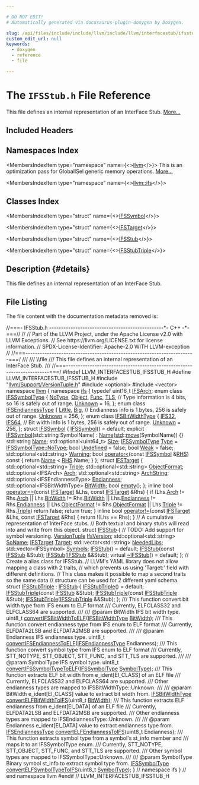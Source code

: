 ```yaml
---

# DO NOT EDIT!
# Automatically generated via docusaurus-plugin-doxygen by Doxygen.

slug: /api/files/include/include/llvm/include/llvm/interfacestub/ifsstub-h
custom_edit_url: null
keywords:
  - doxygen
  - reference
  - file

---
```





# The `IFSStub.h` File Reference

<DoxygenPage pluginConfig={pluginConfig}>

This file defines an internal representation of an InterFace Stub. <a href="#details">More...</a>

## Included Headers

<IncludesList>
<IncludesListItem
  filePath="llvm/Support/VersionTuple.h"
  permalink="/docs/api/files/include/include/llvm/include/llvm/support/versiontuple-h"
  isLocal="true" />
<IncludesListItem
  filePath="optional"
  permalink=""
  isLocal="false" />
<IncludesListItem
  filePath="vector"
  permalink=""
  isLocal="false" />
</IncludesList>

## Namespaces Index

<MembersIndex>

<MembersIndexItem
  type="namespace"
  name={<><a href="/docs/api/namespaces/llvm">llvm</a></>}>
This is an optimization pass for GlobalISel generic memory operations. <a href="/docs/api/namespaces/llvm/#details">More...</a>
</MembersIndexItem>

<MembersIndexItem
  type="namespace"
  name={<><a href="/docs/api/namespaces/llvm/ifs">llvm::ifs</a></>}>
</MembersIndexItem>

</MembersIndex>

## Classes Index

<MembersIndex>

<MembersIndexItem
  type="struct"
  name={<><a href="/docs/api/structs/llvm/ifs/ifssymbol">IFSSymbol</a></>}>
</MembersIndexItem>

<MembersIndexItem
  type="struct"
  name={<><a href="/docs/api/structs/llvm/ifs/ifstarget">IFSTarget</a></>}>
</MembersIndexItem>

<MembersIndexItem
  type="struct"
  name={<><a href="/docs/api/structs/llvm/ifs/ifsstub">IFSStub</a></>}>
</MembersIndexItem>

<MembersIndexItem
  type="struct"
  name={<><a href="/docs/api/structs/llvm/ifs/ifsstubtriple">IFSStubTriple</a></>}>
</MembersIndexItem>

</MembersIndex>

## Description {#details}

This file defines an internal representation of an InterFace Stub.

## File Listing

The file content with the documentation metadata removed is:

<ProgramListing>

<Link id="l00001" /><CodeLine lineNumber="1"><Highlight kind="comment">//===- IFSStub.h ------------------------------------------------&#42;- C++ -&#42;-===//</Highlight><Highlight kind="normal"></Highlight></CodeLine>
<Link id="l00002" /><CodeLine lineNumber="2"><Highlight kind="normal"></Highlight><Highlight kind="comment">//</Highlight><Highlight kind="normal"></Highlight></CodeLine>
<Link id="l00003" /><CodeLine lineNumber="3"><Highlight kind="normal"></Highlight><Highlight kind="comment">// Part of the LLVM Project, under the Apache License v2.0 with LLVM Exceptions.</Highlight><Highlight kind="normal"></Highlight></CodeLine>
<Link id="l00004" /><CodeLine lineNumber="4"><Highlight kind="normal"></Highlight><Highlight kind="comment">// See https://llvm.org/LICENSE.txt for license information.</Highlight><Highlight kind="normal"></Highlight></CodeLine>
<Link id="l00005" /><CodeLine lineNumber="5"><Highlight kind="normal"></Highlight><Highlight kind="comment">// SPDX-License-Identifier: Apache-2.0 WITH LLVM-exception</Highlight><Highlight kind="normal"></Highlight></CodeLine>
<Link id="l00006" /><CodeLine lineNumber="6"><Highlight kind="normal"></Highlight><Highlight kind="comment">//</Highlight><Highlight kind="normal"></Highlight></CodeLine>
<Link id="l00007" /><CodeLine lineNumber="7"><Highlight kind="normal"></Highlight><Highlight kind="comment">//===-----------------------------------------------------------------------===/</Highlight><Highlight kind="comment"></Highlight></CodeLine>
<Link id="l00008" /><CodeLine lineNumber="8"><Highlight kind="comment">///</Highlight></CodeLine>
<Link id="l00009" /><CodeLine lineNumber="9"><Highlight kind="comment">/// \\file</Highlight></CodeLine>
<Link id="l00010" /><CodeLine lineNumber="10"><Highlight kind="comment">/// This file defines an internal representation of an InterFace Stub.</Highlight></CodeLine>
<Link id="l00011" /><CodeLine lineNumber="11"><Highlight kind="comment">///</Highlight><Highlight kind="normal"></Highlight></CodeLine>
<Link id="l00012" /><CodeLine lineNumber="12"><Highlight kind="normal"></Highlight><Highlight kind="comment">//===-----------------------------------------------------------------------===/</Highlight><Highlight kind="normal"></Highlight></CodeLine>
<Link id="l00013" /><CodeLine lineNumber="13"><Highlight kind="normal"></Highlight></CodeLine>
<Link id="l00014" /><CodeLine lineNumber="14"><Highlight kind="normal"></Highlight><Highlight kind="preprocessor">#ifndef LLVM&#95;INTERFACESTUB&#95;IFSSTUB&#95;H</Highlight><Highlight kind="normal"></Highlight></CodeLine>
<Link id="l00015" /><CodeLine lineNumber="15"><Highlight kind="normal"></Highlight><Highlight kind="preprocessor">#define LLVM&#95;INTERFACESTUB&#95;IFSSTUB&#95;H</Highlight><Highlight kind="normal"></Highlight></CodeLine>
<Link id="l00016" /><CodeLine lineNumber="16"><Highlight kind="normal"></Highlight></CodeLine>
<Link id="l00017" /><CodeLine lineNumber="17"><Highlight kind="normal"></Highlight><Highlight kind="preprocessor">#include &quot;<a href="/docs/api/files/include/include/llvm/include/llvm/support/versiontuple-h">llvm/Support/VersionTuple.h</a>&quot;</Highlight><Highlight kind="normal"></Highlight></CodeLine>
<Link id="l00018" /><CodeLine lineNumber="18"><Highlight kind="normal"></Highlight><Highlight kind="preprocessor">#include &lt;optional&gt;</Highlight><Highlight kind="normal"></Highlight></CodeLine>
<Link id="l00019" /><CodeLine lineNumber="19"><Highlight kind="normal"></Highlight><Highlight kind="preprocessor">#include &lt;vector&gt;</Highlight><Highlight kind="normal"></Highlight></CodeLine>
<Link id="l00020" /><CodeLine lineNumber="20"><Highlight kind="normal"></Highlight></CodeLine>
<Link id="l00021" /><CodeLine lineNumber="21"><Highlight kind="normal"></Highlight><Highlight kind="keyword">namespace </Highlight><Highlight kind="normal"><a href="/docs/api/namespaces/llvm">llvm</a> &#123;</Highlight></CodeLine>
<Link id="l00022" /><CodeLine lineNumber="22"><Highlight kind="normal"></Highlight><Highlight kind="keyword">namespace </Highlight><Highlight kind="normal"><a href="/docs/api/namespaces/llvm/ifs">ifs</a> &#123;</Highlight></CodeLine>
<Link id="l00023" /><CodeLine lineNumber="23"><Highlight kind="normal"></Highlight></CodeLine>
<Link id="l00024" /><CodeLine lineNumber="24" lineLink="/docs/api/namespaces/llvm/ifs/#a3248950691cdc5febedcd27ac9a15c54"><Highlight kind="normal"></Highlight><Highlight kind="keyword">typedef</Highlight><Highlight kind="normal"> uint16&#95;t <a href="/docs/api/namespaces/llvm/ifs/#a3248950691cdc5febedcd27ac9a15c54">IFSArch</a>;</Highlight></CodeLine>
<Link id="l00025" /><CodeLine lineNumber="25"><Highlight kind="normal"></Highlight></CodeLine>
<Link id="l00026" /><CodeLine lineNumber="26" lineLink="/docs/api/namespaces/llvm/ifs/#adfe04e1a9cc096fb571e8372debaa67e"><Highlight kind="normal"></Highlight><Highlight kind="keyword">enum class</Highlight><Highlight kind="normal"> <a href="/docs/api/namespaces/llvm/ifs/#adfe04e1a9cc096fb571e8372debaa67e">IFSSymbolType</a> &#123;</Highlight></CodeLine>
<Link id="l00027" /><CodeLine lineNumber="27" lineLink="/docs/api/namespaces/llvm/ifs/#adfe04e1a9cc096fb571e8372debaa67ea9080fd7a5f0af44b585bb21b62d8b283"><Highlight kind="normal">  <a href="/docs/api/namespaces/llvm/ifs/#adfe04e1a9cc096fb571e8372debaa67ea9080fd7a5f0af44b585bb21b62d8b283">NoType</a>,</Highlight></CodeLine>
<Link id="l00028" /><CodeLine lineNumber="28" lineLink="/docs/api/namespaces/llvm/ifs/#adfe04e1a9cc096fb571e8372debaa67ea497031794414a552435f90151ac3b54b"><Highlight kind="normal">  <a href="/docs/api/namespaces/llvm/ifs/#adfe04e1a9cc096fb571e8372debaa67ea497031794414a552435f90151ac3b54b">Object</a>,</Highlight></CodeLine>
<Link id="l00029" /><CodeLine lineNumber="29" lineLink="/docs/api/namespaces/llvm/ifs/#adfe04e1a9cc096fb571e8372debaa67ea00d0b4f2d7dcdaaef835b97cf5d1e0df"><Highlight kind="normal">  <a href="/docs/api/namespaces/llvm/ifs/#adfe04e1a9cc096fb571e8372debaa67ea00d0b4f2d7dcdaaef835b97cf5d1e0df">Func</a>,</Highlight></CodeLine>
<Link id="l00030" /><CodeLine lineNumber="30" lineLink="/docs/api/namespaces/llvm/ifs/#adfe04e1a9cc096fb571e8372debaa67ea099d7d04319e5191b7473e016c55e320"><Highlight kind="normal">  <a href="/docs/api/namespaces/llvm/ifs/#adfe04e1a9cc096fb571e8372debaa67ea099d7d04319e5191b7473e016c55e320">TLS</a>,</Highlight></CodeLine>
<Link id="l00031" /><CodeLine lineNumber="31"><Highlight kind="normal"></Highlight></CodeLine>
<Link id="l00032" /><CodeLine lineNumber="32"><Highlight kind="normal">  </Highlight><Highlight kind="comment">// Type information is 4 bits, so 16 is safely out of range.</Highlight><Highlight kind="normal"></Highlight></CodeLine>
<Link id="l00033" /><CodeLine lineNumber="33" lineLink="/docs/api/namespaces/llvm/ifs/#adfe04e1a9cc096fb571e8372debaa67ea88183b946cc5f0e8c96b2e66e1c74a7e"><Highlight kind="normal">  <a href="/docs/api/namespaces/llvm/ifs/#adfe04e1a9cc096fb571e8372debaa67ea88183b946cc5f0e8c96b2e66e1c74a7e">Unknown</a> = 16,</Highlight></CodeLine>
<Link id="l00034" /><CodeLine lineNumber="34"><Highlight kind="normal">&#125;;</Highlight></CodeLine>
<Link id="l00035" /><CodeLine lineNumber="35"><Highlight kind="normal"></Highlight></CodeLine>
<Link id="l00036" /><CodeLine lineNumber="36" lineLink="/docs/api/namespaces/llvm/ifs/#acc98cdd50c302ff6523294d5413ff4b2"><Highlight kind="normal"></Highlight><Highlight kind="keyword">enum class</Highlight><Highlight kind="normal"> <a href="/docs/api/namespaces/llvm/ifs/#acc98cdd50c302ff6523294d5413ff4b2">IFSEndiannessType</a> &#123;</Highlight></CodeLine>
<Link id="l00037" /><CodeLine lineNumber="37" lineLink="/docs/api/namespaces/llvm/ifs/#acc98cdd50c302ff6523294d5413ff4b2a0f9197b3e286a7522984831949087332"><Highlight kind="normal">  <a href="/docs/api/namespaces/llvm/ifs/#acc98cdd50c302ff6523294d5413ff4b2a0f9197b3e286a7522984831949087332">Little</a>,</Highlight></CodeLine>
<Link id="l00038" /><CodeLine lineNumber="38" lineLink="/docs/api/namespaces/llvm/ifs/#acc98cdd50c302ff6523294d5413ff4b2ad491538da818a2ba11a3195ba035cfd3"><Highlight kind="normal">  <a href="/docs/api/namespaces/llvm/ifs/#acc98cdd50c302ff6523294d5413ff4b2ad491538da818a2ba11a3195ba035cfd3">Big</a>,</Highlight></CodeLine>
<Link id="l00039" /><CodeLine lineNumber="39"><Highlight kind="normal"></Highlight></CodeLine>
<Link id="l00040" /><CodeLine lineNumber="40"><Highlight kind="normal">  </Highlight><Highlight kind="comment">// Endianness info is 1 bytes, 256 is safely out of range.</Highlight><Highlight kind="normal"></Highlight></CodeLine>
<Link id="l00041" /><CodeLine lineNumber="41" lineLink="/docs/api/namespaces/llvm/ifs/#acc98cdd50c302ff6523294d5413ff4b2a88183b946cc5f0e8c96b2e66e1c74a7e"><Highlight kind="normal">  <a href="/docs/api/namespaces/llvm/ifs/#adfe04e1a9cc096fb571e8372debaa67ea88183b946cc5f0e8c96b2e66e1c74a7e">Unknown</a> = 256,</Highlight></CodeLine>
<Link id="l00042" /><CodeLine lineNumber="42"><Highlight kind="normal">&#125;;</Highlight></CodeLine>
<Link id="l00043" /><CodeLine lineNumber="43"><Highlight kind="normal"></Highlight></CodeLine>
<Link id="l00044" /><CodeLine lineNumber="44" lineLink="/docs/api/namespaces/llvm/ifs/#ad3517f5b90f1b05533d172d683533e90"><Highlight kind="normal"></Highlight><Highlight kind="keyword">enum class</Highlight><Highlight kind="normal"> <a href="/docs/api/namespaces/llvm/ifs/#ad3517f5b90f1b05533d172d683533e90">IFSBitWidthType</a> &#123;</Highlight></CodeLine>
<Link id="l00045" /><CodeLine lineNumber="45" lineLink="/docs/api/namespaces/llvm/ifs/#ad3517f5b90f1b05533d172d683533e90a787e77ce2154c004ace6b22f14f53c2b"><Highlight kind="normal">  <a href="/docs/api/namespaces/llvm/ifs/#ad3517f5b90f1b05533d172d683533e90a787e77ce2154c004ace6b22f14f53c2b">IFS32</a>,</Highlight></CodeLine>
<Link id="l00046" /><CodeLine lineNumber="46" lineLink="/docs/api/namespaces/llvm/ifs/#ad3517f5b90f1b05533d172d683533e90a6edad8914d3b05e4432315a0fc781bd8"><Highlight kind="normal">  <a href="/docs/api/namespaces/llvm/ifs/#ad3517f5b90f1b05533d172d683533e90a6edad8914d3b05e4432315a0fc781bd8">IFS64</a>,</Highlight></CodeLine>
<Link id="l00047" /><CodeLine lineNumber="47"><Highlight kind="normal"></Highlight></CodeLine>
<Link id="l00048" /><CodeLine lineNumber="48"><Highlight kind="normal">  </Highlight><Highlight kind="comment">// Bit width info is 1 bytes, 256 is safely out of range.</Highlight><Highlight kind="normal"></Highlight></CodeLine>
<Link id="l00049" /><CodeLine lineNumber="49" lineLink="/docs/api/namespaces/llvm/ifs/#ad3517f5b90f1b05533d172d683533e90a88183b946cc5f0e8c96b2e66e1c74a7e"><Highlight kind="normal">  <a href="/docs/api/namespaces/llvm/ifs/#adfe04e1a9cc096fb571e8372debaa67ea88183b946cc5f0e8c96b2e66e1c74a7e">Unknown</a> = 256,</Highlight></CodeLine>
<Link id="l00050" /><CodeLine lineNumber="50"><Highlight kind="normal">&#125;;</Highlight></CodeLine>
<Link id="l00051" /><CodeLine lineNumber="51"><Highlight kind="normal"></Highlight></CodeLine>
<Link id="l00052" /><CodeLine lineNumber="52" lineLink="/docs/api/structs/llvm/ifs/ifssymbol"><Highlight kind="normal"></Highlight><Highlight kind="keyword">struct </Highlight><Highlight kind="normal"><a href="/docs/api/structs/llvm/ifs/ifssymbol/#a4883b4cc2f5411c86195e84f7961c29b">IFSSymbol</a> &#123;</Highlight></CodeLine>
<Link id="l00053" /><CodeLine lineNumber="53" lineLink="/docs/api/structs/llvm/ifs/ifssymbol/#a4883b4cc2f5411c86195e84f7961c29b"><Highlight kind="normal">  <a href="/docs/api/structs/llvm/ifs/ifssymbol/#a4883b4cc2f5411c86195e84f7961c29b">IFSSymbol</a>() = </Highlight><Highlight kind="keywordflow">default</Highlight><Highlight kind="normal">;</Highlight></CodeLine>
<Link id="l00054" /><CodeLine lineNumber="54" lineLink="/docs/api/structs/llvm/ifs/ifssymbol/#a834f96cb63c88f412ee9880348c3a2c9"><Highlight kind="normal">  </Highlight><Highlight kind="keyword">explicit</Highlight><Highlight kind="normal"> <a href="/docs/api/structs/llvm/ifs/ifssymbol/#a834f96cb63c88f412ee9880348c3a2c9">IFSSymbol</a>(std::string SymbolName) : <a href="/docs/api/structs/llvm/ifs/ifssymbol/#a7829f6a04e270a8d883ad63527d20fb2">Name</a>(<a href="/docs/api/namespaces/std">std</a>::<a href="/docs/api/namespaces/llvm/#abfc9c7ecf70f66901e439f7c04ef3dbb">move</a>(SymbolName)) &#123;&#125;</Highlight></CodeLine>
<Link id="l00055" /><CodeLine lineNumber="55" lineLink="/docs/api/structs/llvm/ifs/ifssymbol/#a7829f6a04e270a8d883ad63527d20fb2"><Highlight kind="normal">  std::string <a href="/docs/api/structs/llvm/ifs/ifssymbol/#a7829f6a04e270a8d883ad63527d20fb2">Name</a>;</Highlight></CodeLine>
<Link id="l00056" /><CodeLine lineNumber="56" lineLink="/docs/api/structs/llvm/ifs/ifssymbol/#aa86bfa354c2d5f829acfdc7299e44504"><Highlight kind="normal">  std::optional&lt;uint64&#95;t&gt; <a href="/docs/api/structs/llvm/ifs/ifssymbol/#aa86bfa354c2d5f829acfdc7299e44504">Size</a>;</Highlight></CodeLine>
<Link id="l00057" /><CodeLine lineNumber="57" lineLink="/docs/api/structs/llvm/ifs/ifssymbol/#a48ee2615146aa13d99d842fafbfd3b95"><Highlight kind="normal">  <a href="/docs/api/namespaces/llvm/ifs/#adfe04e1a9cc096fb571e8372debaa67e">IFSSymbolType</a> <a href="/docs/api/structs/llvm/ifs/ifssymbol/#a48ee2615146aa13d99d842fafbfd3b95">Type</a> = <a href="/docs/api/namespaces/llvm/ifs/#adfe04e1a9cc096fb571e8372debaa67ea9080fd7a5f0af44b585bb21b62d8b283">IFSSymbolType::NoType</a>;</Highlight></CodeLine>
<Link id="l00058" /><CodeLine lineNumber="58" lineLink="/docs/api/structs/llvm/ifs/ifssymbol/#a33a377541312be8ff8d1ecf7b2d523b1"><Highlight kind="normal">  </Highlight><Highlight kind="keywordtype">bool</Highlight><Highlight kind="normal"> <a href="/docs/api/structs/llvm/ifs/ifssymbol/#a33a377541312be8ff8d1ecf7b2d523b1">Undefined</a> = </Highlight><Highlight kind="keyword">false</Highlight><Highlight kind="normal">;</Highlight></CodeLine>
<Link id="l00059" /><CodeLine lineNumber="59" lineLink="/docs/api/structs/llvm/ifs/ifssymbol/#afe40967856915a99cf897560395d720f"><Highlight kind="normal">  </Highlight><Highlight kind="keywordtype">bool</Highlight><Highlight kind="normal"> <a href="/docs/api/structs/llvm/ifs/ifssymbol/#afe40967856915a99cf897560395d720f">Weak</a> = </Highlight><Highlight kind="keyword">false</Highlight><Highlight kind="normal">;</Highlight></CodeLine>
<Link id="l00060" /><CodeLine lineNumber="60" lineLink="/docs/api/structs/llvm/ifs/ifssymbol/#ad81fc9c28d8fe34f4b607f61a616e7c8"><Highlight kind="normal">  std::optional&lt;std::string&gt; <a href="/docs/api/structs/llvm/ifs/ifssymbol/#ad81fc9c28d8fe34f4b607f61a616e7c8">Warning</a>;</Highlight></CodeLine>
<Link id="l00061" /><CodeLine lineNumber="61" lineLink="/docs/api/structs/llvm/ifs/ifssymbol/#aff758f0c7ce11ccb364ee86b85516447"><Highlight kind="normal">  </Highlight><Highlight kind="keywordtype">bool</Highlight><Highlight kind="normal"> <a href="/docs/api/structs/llvm/ifs/ifssymbol/#aff758f0c7ce11ccb364ee86b85516447">operator&lt;</a>(</Highlight><Highlight kind="keyword">const</Highlight><Highlight kind="normal"> <a href="/docs/api/structs/llvm/ifs/ifssymbol/#a4883b4cc2f5411c86195e84f7961c29b">IFSSymbol</a> &amp;<a href="/docs/api/files/lib/lib/target/lib/target/x86/x86partialreduction-cpp/#a87b8bfbbe9d8f7146d7f20a5fb42efd0">RHS</a>)</Highlight><Highlight kind="keyword"> const </Highlight><Highlight kind="normal">&#123; </Highlight><Highlight kind="keywordflow">return</Highlight><Highlight kind="normal"> <a href="/docs/api/structs/llvm/ifs/ifssymbol/#a7829f6a04e270a8d883ad63527d20fb2">Name</a> &lt; <a href="/docs/api/files/lib/lib/target/lib/target/x86/x86partialreduction-cpp/#a87b8bfbbe9d8f7146d7f20a5fb42efd0">RHS</a>.Name; &#125;</Highlight></CodeLine>
<Link id="l00062" /><CodeLine lineNumber="62"><Highlight kind="normal">&#125;;</Highlight></CodeLine>
<Link id="l00063" /><CodeLine lineNumber="63"><Highlight kind="normal"></Highlight></CodeLine>
<Link id="l00064" /><CodeLine lineNumber="64" lineLink="/docs/api/structs/llvm/ifs/ifstarget"><Highlight kind="normal"></Highlight><Highlight kind="keyword">struct </Highlight><Highlight kind="normal"><a href="/docs/api/structs/llvm/ifs/ifstarget">IFSTarget</a> &#123;</Highlight></CodeLine>
<Link id="l00065" /><CodeLine lineNumber="65" lineLink="/docs/api/structs/llvm/ifs/ifstarget/#a7df4af12a184662b60bdbd5f74705156"><Highlight kind="normal">  std::optional&lt;std::string&gt; <a href="/docs/api/structs/llvm/ifs/ifstarget/#a7df4af12a184662b60bdbd5f74705156">Triple</a>;</Highlight></CodeLine>
<Link id="l00066" /><CodeLine lineNumber="66" lineLink="/docs/api/structs/llvm/ifs/ifstarget/#ad4cd317853c749b4dce94f33aef7b4ab"><Highlight kind="normal">  std::optional&lt;std::string&gt; <a href="/docs/api/structs/llvm/ifs/ifstarget/#ad4cd317853c749b4dce94f33aef7b4ab">ObjectFormat</a>;</Highlight></CodeLine>
<Link id="l00067" /><CodeLine lineNumber="67" lineLink="/docs/api/structs/llvm/ifs/ifstarget/#af379bbc9af91abe4a488fb655778193c"><Highlight kind="normal">  std::optional&lt;IFSArch&gt; <a href="/docs/api/structs/llvm/ifs/ifstarget/#af379bbc9af91abe4a488fb655778193c">Arch</a>;</Highlight></CodeLine>
<Link id="l00068" /><CodeLine lineNumber="68" lineLink="/docs/api/structs/llvm/ifs/ifstarget/#a4decf3d02ac75ebea1db29ca4e2a9788"><Highlight kind="normal">  std::optional&lt;std::string&gt; <a href="/docs/api/structs/llvm/ifs/ifstarget/#a4decf3d02ac75ebea1db29ca4e2a9788">ArchString</a>;</Highlight></CodeLine>
<Link id="l00069" /><CodeLine lineNumber="69" lineLink="/docs/api/structs/llvm/ifs/ifstarget/#a7e25b2fd92878ce5798ddf8953f795ed"><Highlight kind="normal">  std::optional&lt;IFSEndiannessType&gt; <a href="/docs/api/structs/llvm/ifs/ifstarget/#a7e25b2fd92878ce5798ddf8953f795ed">Endianness</a>;</Highlight></CodeLine>
<Link id="l00070" /><CodeLine lineNumber="70" lineLink="/docs/api/structs/llvm/ifs/ifstarget/#ac27af0d01cd3719bedf3de77c9e4317a"><Highlight kind="normal">  std::optional&lt;IFSBitWidthType&gt; <a href="/docs/api/structs/llvm/ifs/ifstarget/#ac27af0d01cd3719bedf3de77c9e4317a">BitWidth</a>;</Highlight></CodeLine>
<Link id="l00071" /><CodeLine lineNumber="71"><Highlight kind="normal"></Highlight></CodeLine>
<Link id="l00072" /><CodeLine lineNumber="72"><Highlight kind="normal">  </Highlight><Highlight kind="keywordtype">bool</Highlight><Highlight kind="normal"> <a href="/docs/api/structs/llvm/ifs/ifstarget/#ad7d9c7a67e9d8597a2cc767a2bde7f09">empty</a>();</Highlight></CodeLine>
<Link id="l00073" /><CodeLine lineNumber="73"><Highlight kind="normal">&#125;;</Highlight></CodeLine>
<Link id="l00074" /><CodeLine lineNumber="74"><Highlight kind="normal"></Highlight></CodeLine>
<Link id="l00075" /><CodeLine lineNumber="75" lineLink="/docs/api/namespaces/llvm/ifs/#a540755e29b13f6b7f31a2268099869c9"><Highlight kind="normal"></Highlight><Highlight kind="keyword">inline</Highlight><Highlight kind="normal"> </Highlight><Highlight kind="keywordtype">bool</Highlight><Highlight kind="normal"> <a href="/docs/api/namespaces/llvm/ifs/#a540755e29b13f6b7f31a2268099869c9">operator==</a>(</Highlight><Highlight kind="keyword">const</Highlight><Highlight kind="normal"> <a href="/docs/api/structs/llvm/ifs/ifstarget">IFSTarget</a> &amp;Lhs, </Highlight><Highlight kind="keyword">const</Highlight><Highlight kind="normal"> <a href="/docs/api/structs/llvm/ifs/ifstarget">IFSTarget</a> &amp;Rhs) &#123;</Highlight></CodeLine>
<Link id="l00076" /><CodeLine lineNumber="76"><Highlight kind="normal">  </Highlight><Highlight kind="keywordflow">if</Highlight><Highlight kind="normal"> (Lhs.<a href="/docs/api/structs/llvm/ifs/ifstarget/#af379bbc9af91abe4a488fb655778193c">Arch</a> != Rhs.<a href="/docs/api/structs/llvm/ifs/ifstarget/#af379bbc9af91abe4a488fb655778193c">Arch</a> || Lhs.<a href="/docs/api/structs/llvm/ifs/ifstarget/#ac27af0d01cd3719bedf3de77c9e4317a">BitWidth</a> != Rhs.<a href="/docs/api/structs/llvm/ifs/ifstarget/#ac27af0d01cd3719bedf3de77c9e4317a">BitWidth</a> ||</Highlight></CodeLine>
<Link id="l00077" /><CodeLine lineNumber="77"><Highlight kind="normal">      Lhs.<a href="/docs/api/structs/llvm/ifs/ifstarget/#a7e25b2fd92878ce5798ddf8953f795ed">Endianness</a> != Rhs.<a href="/docs/api/structs/llvm/ifs/ifstarget/#a7e25b2fd92878ce5798ddf8953f795ed">Endianness</a> ||</Highlight></CodeLine>
<Link id="l00078" /><CodeLine lineNumber="78"><Highlight kind="normal">      Lhs.<a href="/docs/api/structs/llvm/ifs/ifstarget/#ad4cd317853c749b4dce94f33aef7b4ab">ObjectFormat</a> != Rhs.<a href="/docs/api/structs/llvm/ifs/ifstarget/#ad4cd317853c749b4dce94f33aef7b4ab">ObjectFormat</a> || Lhs.<a href="/docs/api/structs/llvm/ifs/ifstarget/#a7df4af12a184662b60bdbd5f74705156">Triple</a> != Rhs.<a href="/docs/api/structs/llvm/ifs/ifstarget/#a7df4af12a184662b60bdbd5f74705156">Triple</a>)</Highlight></CodeLine>
<Link id="l00079" /><CodeLine lineNumber="79"><Highlight kind="normal">    </Highlight><Highlight kind="keywordflow">return</Highlight><Highlight kind="normal"> </Highlight><Highlight kind="keyword">false</Highlight><Highlight kind="normal">;</Highlight></CodeLine>
<Link id="l00080" /><CodeLine lineNumber="80"><Highlight kind="normal">  </Highlight><Highlight kind="keywordflow">return</Highlight><Highlight kind="normal"> </Highlight><Highlight kind="keyword">true</Highlight><Highlight kind="normal">;</Highlight></CodeLine>
<Link id="l00081" /><CodeLine lineNumber="81"><Highlight kind="normal">&#125;</Highlight></CodeLine>
<Link id="l00082" /><CodeLine lineNumber="82"><Highlight kind="normal"></Highlight></CodeLine>
<Link id="l00083" /><CodeLine lineNumber="83" lineLink="/docs/api/namespaces/llvm/ifs/#a54bf6d42088c5d46e60b956cc5a0e5ed"><Highlight kind="normal"></Highlight><Highlight kind="keyword">inline</Highlight><Highlight kind="normal"> </Highlight><Highlight kind="keywordtype">bool</Highlight><Highlight kind="normal"> <a href="/docs/api/namespaces/llvm/ifs/#a54bf6d42088c5d46e60b956cc5a0e5ed">operator!=</a>(</Highlight><Highlight kind="keyword">const</Highlight><Highlight kind="normal"> <a href="/docs/api/structs/llvm/ifs/ifstarget">IFSTarget</a> &amp;Lhs, </Highlight><Highlight kind="keyword">const</Highlight><Highlight kind="normal"> <a href="/docs/api/structs/llvm/ifs/ifstarget">IFSTarget</a> &amp;Rhs) &#123;</Highlight></CodeLine>
<Link id="l00084" /><CodeLine lineNumber="84"><Highlight kind="normal">  </Highlight><Highlight kind="keywordflow">return</Highlight><Highlight kind="normal"> !(Lhs == Rhs);</Highlight></CodeLine>
<Link id="l00085" /><CodeLine lineNumber="85"><Highlight kind="normal">&#125;</Highlight></CodeLine>
<Link id="l00086" /><CodeLine lineNumber="86"><Highlight kind="normal"></Highlight></CodeLine>
<Link id="l00087" /><CodeLine lineNumber="87"><Highlight kind="normal"></Highlight><Highlight kind="comment">// A cumulative representation of InterFace stubs.</Highlight><Highlight kind="normal"></Highlight></CodeLine>
<Link id="l00088" /><CodeLine lineNumber="88"><Highlight kind="normal"></Highlight><Highlight kind="comment">// Both textual and binary stubs will read into and write from this object.</Highlight><Highlight kind="normal"></Highlight></CodeLine>
<Link id="l00089" /><CodeLine lineNumber="89" lineLink="/docs/api/structs/llvm/ifs/ifsstub"><Highlight kind="normal"></Highlight><Highlight kind="keyword">struct </Highlight><Highlight kind="normal"><a href="/docs/api/structs/llvm/ifs/ifsstub/#ac9820ed8c323d107ac43ee69d0c2e781">IFSStub</a> &#123;</Highlight></CodeLine>
<Link id="l00090" /><CodeLine lineNumber="90"><Highlight kind="normal">  </Highlight><Highlight kind="comment">// TODO: Add support for symbol versioning.</Highlight><Highlight kind="normal"></Highlight></CodeLine>
<Link id="l00091" /><CodeLine lineNumber="91" lineLink="/docs/api/structs/llvm/ifs/ifsstub/#ac038e39d4321848c318605cd847849bc"><Highlight kind="normal">  <a href="/docs/api/classes/llvm/versiontuple">VersionTuple</a> <a href="/docs/api/structs/llvm/ifs/ifsstub/#ac038e39d4321848c318605cd847849bc">IfsVersion</a>;</Highlight></CodeLine>
<Link id="l00092" /><CodeLine lineNumber="92" lineLink="/docs/api/structs/llvm/ifs/ifsstub/#aecc734b33c3ef5d93a4d1a5b92ac6497"><Highlight kind="normal">  std::optional&lt;std::string&gt; <a href="/docs/api/structs/llvm/ifs/ifsstub/#aecc734b33c3ef5d93a4d1a5b92ac6497">SoName</a>;</Highlight></CodeLine>
<Link id="l00093" /><CodeLine lineNumber="93" lineLink="/docs/api/structs/llvm/ifs/ifsstub/#ae605540b36465d45ea9d68b803aab919"><Highlight kind="normal">  <a href="/docs/api/structs/llvm/ifs/ifstarget">IFSTarget</a> <a href="/docs/api/structs/llvm/ifs/ifsstub/#ae605540b36465d45ea9d68b803aab919">Target</a>;</Highlight></CodeLine>
<Link id="l00094" /><CodeLine lineNumber="94" lineLink="/docs/api/structs/llvm/ifs/ifsstub/#af56454051b29ead6e134477ed293e398"><Highlight kind="normal">  std::vector&lt;std::string&gt; <a href="/docs/api/structs/llvm/ifs/ifsstub/#af56454051b29ead6e134477ed293e398">NeededLibs</a>;</Highlight></CodeLine>
<Link id="l00095" /><CodeLine lineNumber="95" lineLink="/docs/api/structs/llvm/ifs/ifsstub/#a7042a2978ba2a5a9d8016bf066c6bc19"><Highlight kind="normal">  std::vector&lt;IFSSymbol&gt; <a href="/docs/api/structs/llvm/ifs/ifsstub/#a7042a2978ba2a5a9d8016bf066c6bc19">Symbols</a>;</Highlight></CodeLine>
<Link id="l00096" /><CodeLine lineNumber="96"><Highlight kind="normal"></Highlight></CodeLine>
<Link id="l00097" /><CodeLine lineNumber="97" lineLink="/docs/api/structs/llvm/ifs/ifsstub/#ac9820ed8c323d107ac43ee69d0c2e781"><Highlight kind="normal">  <a href="/docs/api/structs/llvm/ifs/ifsstub/#ac9820ed8c323d107ac43ee69d0c2e781">IFSStub</a>() = </Highlight><Highlight kind="keywordflow">default</Highlight><Highlight kind="normal">;</Highlight></CodeLine>
<Link id="l00098" /><CodeLine lineNumber="98"><Highlight kind="normal">  <a href="/docs/api/structs/llvm/ifs/ifsstub/#ac9820ed8c323d107ac43ee69d0c2e781">IFSStub</a>(</Highlight><Highlight kind="keyword">const</Highlight><Highlight kind="normal"> <a href="/docs/api/structs/llvm/ifs/ifsstub/#ac9820ed8c323d107ac43ee69d0c2e781">IFSStub</a> &amp;Stub);</Highlight></CodeLine>
<Link id="l00099" /><CodeLine lineNumber="99"><Highlight kind="normal">  <a href="/docs/api/structs/llvm/ifs/ifsstub/#ac9820ed8c323d107ac43ee69d0c2e781">IFSStub</a>(<a href="/docs/api/structs/llvm/ifs/ifsstub/#ac9820ed8c323d107ac43ee69d0c2e781">IFSStub</a> &amp;&amp;Stub);</Highlight></CodeLine>
<Link id="l00100" /><CodeLine lineNumber="100" lineLink="/docs/api/structs/llvm/ifs/ifsstub/#a63524dd96ce7fd4cf6463bbf4a5c1e32"><Highlight kind="normal">  </Highlight><Highlight kind="keyword">virtual</Highlight><Highlight kind="normal"> <a href="/docs/api/structs/llvm/ifs/ifsstub/#a63524dd96ce7fd4cf6463bbf4a5c1e32">~IFSStub</a>() = </Highlight><Highlight kind="keywordflow">default</Highlight><Highlight kind="normal">;</Highlight></CodeLine>
<Link id="l00101" /><CodeLine lineNumber="101"><Highlight kind="normal">&#125;;</Highlight></CodeLine>
<Link id="l00102" /><CodeLine lineNumber="102"><Highlight kind="normal"></Highlight></CodeLine>
<Link id="l00103" /><CodeLine lineNumber="103"><Highlight kind="normal"></Highlight><Highlight kind="comment">// Create a alias class for IFSStub.</Highlight><Highlight kind="normal"></Highlight></CodeLine>
<Link id="l00104" /><CodeLine lineNumber="104"><Highlight kind="normal"></Highlight><Highlight kind="comment">// LLVM&#39;s YAML library does not allow mapping a class with 2 traits,</Highlight><Highlight kind="normal"></Highlight></CodeLine>
<Link id="l00105" /><CodeLine lineNumber="105"><Highlight kind="normal"></Highlight><Highlight kind="comment">// which prevents us using &#39;Target:&#39; field with different definitions.</Highlight><Highlight kind="normal"></Highlight></CodeLine>
<Link id="l00106" /><CodeLine lineNumber="106"><Highlight kind="normal"></Highlight><Highlight kind="comment">// This class makes it possible to map a second traits so the same data</Highlight><Highlight kind="normal"></Highlight></CodeLine>
<Link id="l00107" /><CodeLine lineNumber="107"><Highlight kind="normal"></Highlight><Highlight kind="comment">// structure can be used for 2 different yaml schema.</Highlight><Highlight kind="normal"></Highlight></CodeLine>
<Link id="l00108" /><CodeLine lineNumber="108" lineLink="/docs/api/structs/llvm/ifs/ifsstubtriple"><Highlight kind="normal"></Highlight><Highlight kind="keyword">struct </Highlight><Highlight kind="normal"><a href="/docs/api/structs/llvm/ifs/ifsstubtriple/#aa9288463ffc26b94c93a16cc8efac591">IFSStubTriple</a> : <a href="/docs/api/structs/llvm/ifs/ifsstub/#ac9820ed8c323d107ac43ee69d0c2e781">IFSStub</a> &#123;</Highlight></CodeLine>
<Link id="l00109" /><CodeLine lineNumber="109" lineLink="/docs/api/structs/llvm/ifs/ifsstubtriple/#aa9288463ffc26b94c93a16cc8efac591"><Highlight kind="normal">  <a href="/docs/api/structs/llvm/ifs/ifsstubtriple/#aa9288463ffc26b94c93a16cc8efac591">IFSStubTriple</a>() = </Highlight><Highlight kind="keywordflow">default</Highlight><Highlight kind="normal">;</Highlight></CodeLine>
<Link id="l00110" /><CodeLine lineNumber="110"><Highlight kind="normal">  <a href="/docs/api/structs/llvm/ifs/ifsstubtriple/#aa9288463ffc26b94c93a16cc8efac591">IFSStubTriple</a>(</Highlight><Highlight kind="keyword">const</Highlight><Highlight kind="normal"> <a href="/docs/api/structs/llvm/ifs/ifsstub/#ac9820ed8c323d107ac43ee69d0c2e781">IFSStub</a> &amp;Stub);</Highlight></CodeLine>
<Link id="l00111" /><CodeLine lineNumber="111"><Highlight kind="normal">  <a href="/docs/api/structs/llvm/ifs/ifsstubtriple/#aa9288463ffc26b94c93a16cc8efac591">IFSStubTriple</a>(</Highlight><Highlight kind="keyword">const</Highlight><Highlight kind="normal"> <a href="/docs/api/structs/llvm/ifs/ifsstubtriple/#aa9288463ffc26b94c93a16cc8efac591">IFSStubTriple</a> &amp;Stub);</Highlight></CodeLine>
<Link id="l00112" /><CodeLine lineNumber="112"><Highlight kind="normal">  <a href="/docs/api/structs/llvm/ifs/ifsstubtriple/#aa9288463ffc26b94c93a16cc8efac591">IFSStubTriple</a>(<a href="/docs/api/structs/llvm/ifs/ifsstubtriple/#aa9288463ffc26b94c93a16cc8efac591">IFSStubTriple</a> &amp;&amp;Stub);</Highlight></CodeLine>
<Link id="l00113" /><CodeLine lineNumber="113"><Highlight kind="normal">&#125;;</Highlight></CodeLine>
<Link id="l00114" /><CodeLine lineNumber="114"><Highlight kind="normal"></Highlight><Highlight kind="comment"></Highlight></CodeLine>
<Link id="l00115" /><CodeLine lineNumber="115"><Highlight kind="comment">/// This function convert bit width type from IFS enum to ELF format</Highlight></CodeLine>
<Link id="l00116" /><CodeLine lineNumber="116"><Highlight kind="comment">/// Currently, ELFCLASS32 and ELFCLASS64 are supported.</Highlight></CodeLine>
<Link id="l00117" /><CodeLine lineNumber="117"><Highlight kind="comment">///</Highlight></CodeLine>
<Link id="l00118" /><CodeLine lineNumber="118"><Highlight kind="comment">/// @param BitWidth IFS bit width type.</Highlight><Highlight kind="normal"></Highlight></CodeLine>
<Link id="l00119" /><CodeLine lineNumber="119"><Highlight kind="normal">uint8&#95;t <a href="/docs/api/namespaces/llvm/ifs/#aa14ae7609fcee729d53a3946698b3632">convertIFSBitWidthToELF</a>(<a href="/docs/api/namespaces/llvm/ifs/#ad3517f5b90f1b05533d172d683533e90">IFSBitWidthType</a> <a href="/docs/api/namespaces/llvm/#abee0df5f7f703bb4462aba260ba0a60f">BitWidth</a>);</Highlight></CodeLine>
<Link id="l00120" /><CodeLine lineNumber="120"><Highlight kind="normal"></Highlight><Highlight kind="comment"></Highlight></CodeLine>
<Link id="l00121" /><CodeLine lineNumber="121"><Highlight kind="comment">/// This function convert endianness type from IFS enum to ELF format</Highlight></CodeLine>
<Link id="l00122" /><CodeLine lineNumber="122"><Highlight kind="comment">/// Currently, ELFDATA2LSB and ELFDATA2MSB are supported.</Highlight></CodeLine>
<Link id="l00123" /><CodeLine lineNumber="123"><Highlight kind="comment">///</Highlight></CodeLine>
<Link id="l00124" /><CodeLine lineNumber="124"><Highlight kind="comment">/// @param Endianness IFS endianness type.</Highlight><Highlight kind="normal"></Highlight></CodeLine>
<Link id="l00125" /><CodeLine lineNumber="125"><Highlight kind="normal">uint8&#95;t <a href="/docs/api/namespaces/llvm/ifs/#a556484f6cf3b9d1fb5fbadb3d9b0638e">convertIFSEndiannessToELF</a>(<a href="/docs/api/namespaces/llvm/ifs/#acc98cdd50c302ff6523294d5413ff4b2">IFSEndiannessType</a> Endianness);</Highlight></CodeLine>
<Link id="l00126" /><CodeLine lineNumber="126"><Highlight kind="normal"></Highlight><Highlight kind="comment"></Highlight></CodeLine>
<Link id="l00127" /><CodeLine lineNumber="127"><Highlight kind="comment">/// This function convert symbol type from IFS enum to ELF format</Highlight></CodeLine>
<Link id="l00128" /><CodeLine lineNumber="128"><Highlight kind="comment">/// Currently, STT&#95;NOTYPE, STT&#95;OBJECT, STT&#95;FUNC, and STT&#95;TLS are supported.</Highlight></CodeLine>
<Link id="l00129" /><CodeLine lineNumber="129"><Highlight kind="comment">///</Highlight></CodeLine>
<Link id="l00130" /><CodeLine lineNumber="130"><Highlight kind="comment">/// @param SymbolType IFS symbol type.</Highlight><Highlight kind="normal"></Highlight></CodeLine>
<Link id="l00131" /><CodeLine lineNumber="131"><Highlight kind="normal">uint8&#95;t <a href="/docs/api/namespaces/llvm/ifs/#aba771dce7043e25079c752870c254b85">convertIFSSymbolTypeToELF</a>(<a href="/docs/api/namespaces/llvm/ifs/#adfe04e1a9cc096fb571e8372debaa67e">IFSSymbolType</a> <a href="/docs/api/namespaces/llvm/xcoff/#ae6213556e13de39091f6861f199d7b1f">SymbolType</a>);</Highlight></CodeLine>
<Link id="l00132" /><CodeLine lineNumber="132"><Highlight kind="normal"></Highlight><Highlight kind="comment"></Highlight></CodeLine>
<Link id="l00133" /><CodeLine lineNumber="133"><Highlight kind="comment">/// This function extracts ELF bit width from e&#95;ident&#91;EI&#95;CLASS&#93; of an ELF file</Highlight></CodeLine>
<Link id="l00134" /><CodeLine lineNumber="134"><Highlight kind="comment">/// Currently, ELFCLASS32 and ELFCLASS64 are supported.</Highlight></CodeLine>
<Link id="l00135" /><CodeLine lineNumber="135"><Highlight kind="comment">/// Other endianness types are mapped to IFSBitWidthType::Unknown.</Highlight></CodeLine>
<Link id="l00136" /><CodeLine lineNumber="136"><Highlight kind="comment">///</Highlight></CodeLine>
<Link id="l00137" /><CodeLine lineNumber="137"><Highlight kind="comment">/// @param BitWidth e&#95;ident&#91;EI&#95;CLASS&#93; value to extract bit width from.</Highlight><Highlight kind="normal"></Highlight></CodeLine>
<Link id="l00138" /><CodeLine lineNumber="138"><Highlight kind="normal"><a href="/docs/api/namespaces/llvm/ifs/#ad3517f5b90f1b05533d172d683533e90">IFSBitWidthType</a> <a href="/docs/api/namespaces/llvm/ifs/#af11eeee453a0196a63397d79ae8bde0d">convertELFBitWidthToIFS</a>(uint8&#95;t <a href="/docs/api/namespaces/llvm/#abee0df5f7f703bb4462aba260ba0a60f">BitWidth</a>);</Highlight></CodeLine>
<Link id="l00139" /><CodeLine lineNumber="139"><Highlight kind="normal"></Highlight><Highlight kind="comment"></Highlight></CodeLine>
<Link id="l00140" /><CodeLine lineNumber="140"><Highlight kind="comment">/// This function extracts ELF endianness from e&#95;ident&#91;EI&#95;DATA&#93; of an ELF file</Highlight></CodeLine>
<Link id="l00141" /><CodeLine lineNumber="141"><Highlight kind="comment">/// Currently, ELFDATA2LSB and ELFDATA2MSB are supported.</Highlight></CodeLine>
<Link id="l00142" /><CodeLine lineNumber="142"><Highlight kind="comment">/// Other endianness types are mapped to IFSEndiannessType::Unknown.</Highlight></CodeLine>
<Link id="l00143" /><CodeLine lineNumber="143"><Highlight kind="comment">///</Highlight></CodeLine>
<Link id="l00144" /><CodeLine lineNumber="144"><Highlight kind="comment">/// @param Endianness e&#95;ident&#91;EI&#95;DATA&#93; value to extract endianness type from.</Highlight><Highlight kind="normal"></Highlight></CodeLine>
<Link id="l00145" /><CodeLine lineNumber="145"><Highlight kind="normal"><a href="/docs/api/namespaces/llvm/ifs/#acc98cdd50c302ff6523294d5413ff4b2">IFSEndiannessType</a> <a href="/docs/api/namespaces/llvm/ifs/#af26991e20ab5289fb9ee4fdbe8600183">convertELFEndiannessToIFS</a>(uint8&#95;t Endianness);</Highlight></CodeLine>
<Link id="l00146" /><CodeLine lineNumber="146"><Highlight kind="normal"></Highlight><Highlight kind="comment"></Highlight></CodeLine>
<Link id="l00147" /><CodeLine lineNumber="147"><Highlight kind="comment">/// This function extracts symbol type from a symbol&#39;s st&#95;info member and</Highlight></CodeLine>
<Link id="l00148" /><CodeLine lineNumber="148"><Highlight kind="comment">/// maps it to an IFSSymbolType enum.</Highlight></CodeLine>
<Link id="l00149" /><CodeLine lineNumber="149"><Highlight kind="comment">/// Currently, STT&#95;NOTYPE, STT&#95;OBJECT, STT&#95;FUNC, and STT&#95;TLS are supported.</Highlight></CodeLine>
<Link id="l00150" /><CodeLine lineNumber="150"><Highlight kind="comment">/// Other symbol types are mapped to IFSSymbolType::Unknown.</Highlight></CodeLine>
<Link id="l00151" /><CodeLine lineNumber="151"><Highlight kind="comment">///</Highlight></CodeLine>
<Link id="l00152" /><CodeLine lineNumber="152"><Highlight kind="comment">/// @param SymbolType Binary symbol st&#95;info to extract symbol type from.</Highlight><Highlight kind="normal"></Highlight></CodeLine>
<Link id="l00153" /><CodeLine lineNumber="153"><Highlight kind="normal"><a href="/docs/api/namespaces/llvm/ifs/#adfe04e1a9cc096fb571e8372debaa67e">IFSSymbolType</a> <a href="/docs/api/namespaces/llvm/ifs/#af8165ef9bbc5822cfa2be2a94bb0c66f">convertELFSymbolTypeToIFS</a>(uint8&#95;t <a href="/docs/api/namespaces/llvm/xcoff/#ae6213556e13de39091f6861f199d7b1f">SymbolType</a>);</Highlight></CodeLine>
<Link id="l00154" /><CodeLine lineNumber="154"><Highlight kind="normal">&#125; </Highlight><Highlight kind="comment">// namespace ifs</Highlight><Highlight kind="normal"></Highlight></CodeLine>
<Link id="l00155" /><CodeLine lineNumber="155"><Highlight kind="normal">&#125; </Highlight><Highlight kind="comment">// end namespace llvm</Highlight><Highlight kind="normal"></Highlight></CodeLine>
<Link id="l00156" /><CodeLine lineNumber="156"><Highlight kind="normal"></Highlight></CodeLine>
<Link id="l00157" /><CodeLine lineNumber="157"><Highlight kind="normal"></Highlight><Highlight kind="preprocessor">#endif </Highlight><Highlight kind="comment">// LLVM&#95;INTERFACESTUB&#95;IFSSTUB&#95;H</Highlight><Highlight kind="normal"></Highlight></CodeLine>

</ProgramListing>


</DoxygenPage>
